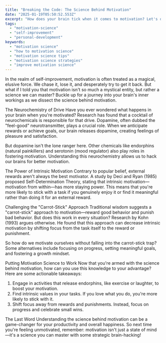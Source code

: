 ```yaml
---
title: "Breaking the Code: The Science Behind Motivation"
date: "2025-01-19T05:50:52.553Z"
excerpt: "How does your brain tick when it comes to motivation? Let's delve into the science behind it."
tags:
  - "motivation-science"
  - "self-improvement"
  - "personal-development"
keywords:
  - "motivation science"
  - "how to motivation science"
  - "motivation science tips"
  - "motivation science strategies"
  - "improve motivation science"
---
```


In the realm of self-improvement, motivation is often treated as a magical, elusive force. We chase it, lose it, and desperately try to get it back. But what if I told you that motivation isn't so much a mystical entity, but rather a science we can master? Buckle up for a journey into your brain's inner workings as we dissect the science behind motivation.

The Neurochemistry of Drive
Have you ever wondered what happens in your brain when you're motivated? Research has found that a cocktail of neurochemicals is responsible for that drive. Dopamine, often dubbed the "feel-good" neurotransmitter, plays a crucial role. When we anticipate rewards or achieve goals, our brain releases dopamine, creating feelings of pleasure and satisfaction.

But dopamine isn't the lone ranger here. Other chemicals like endorphins (natural painkillers) and serotonin (mood regulator) also play roles in fostering motivation. Understanding this neurochemistry allows us to hack our brains for better motivation.

The Power of Intrinsic Motivation
Contrary to popular belief, external rewards aren't always the best motivator. A study by Deci and Ryan (1985) proposed Self-Determination Theory, stating that intrinsic motivation—motivation from within—has more staying power. This means that you're more likely to stick with a task if you genuinely enjoy it or find it meaningful rather than doing it for an external reward.

Challenging the "Carrot-Stick" Approach
Traditional wisdom suggests a "carrot-stick" approach to motivation—reward good behavior and punish bad behavior. But does this work in every situation? Research by Kohn (1993) argues otherwise. He found that this approach can decrease intrinsic motivation by shifting focus from the task itself to the reward or punishment.

So how do we motivate ourselves without falling into the carrot-stick trap? Some alternatives include focusing on progress, setting meaningful goals, and fostering a growth mindset. 

Putting Motivation Science to Work
Now that you're armed with the science behind motivation, how can you use this knowledge to your advantage? Here are some actionable takeaways:

1. Engage in activities that release endorphins, like exercise or laughter, to boost your motivation.
2. Find intrinsic values in your tasks. If you love what you do, you're more likely to stick with it.
3. Shift focus away from rewards and punishments. Instead, focus on progress and celebrate small wins.

The Last Word
Understanding the science behind motivation can be a game-changer for your productivity and overall happiness. So next time you're feeling unmotivated, remember: motivation isn't just a state of mind—it's a science you can master with some strategic brain-hacking!